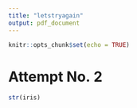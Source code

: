 ```yaml
---
title: "letstryagain"
output: pdf_document
---
```


```r
knitr::opts_chunk$set(echo = TRUE)
```


# Attempt No. 2

```R

str(iris)

```
